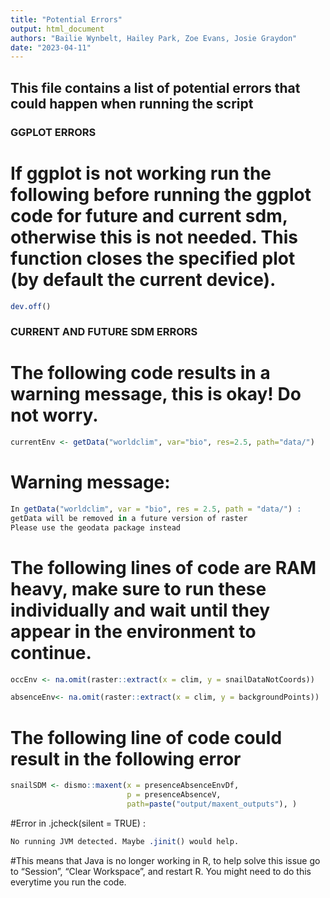 ```yaml
---
title: "Potential Errors"
output: html_document
authors: "Bailie Wynbelt, Hailey Park, Zoe Evans, Josie Graydon"
date: "2023-04-11"
---
```


## This file contains a list of potential errors that could happen when running the script

### GGPLOT ERRORS 

# If ggplot is not working run the following before running the ggplot code for future and current sdm, otherwise this is not needed. This function closes the specified plot (by default the current device).

```r
dev.off() 
```

### CURRENT AND FUTURE SDM ERRORS

# The following code results in a warning message, this is okay! Do not worry.

```r
currentEnv <- getData("worldclim", var="bio", res=2.5, path="data/") 
```

# Warning message:
```r
In getData("worldclim", var = "bio", res = 2.5, path = "data/") : 
getData will be removed in a future version of raster 
Please use the geodata package instead
```

# The following lines of code are RAM heavy, make sure to run these individually and wait until they appear in the environment to continue.

```r
occEnv <- na.omit(raster::extract(x = clim, y = snailDataNotCoords))

absenceEnv<- na.omit(raster::extract(x = clim, y = backgroundPoints))
```

# The following line of code could result in the following error
```r
snailSDM <- dismo::maxent(x = presenceAbsenceEnvDf, 
                          p = presenceAbsenceV, 
                          path=paste("output/maxent_outputs"), )
```

#Error in .jcheck(silent = TRUE) :
```r
No running JVM detected. Maybe .jinit() would help.
```

#This means that Java is no longer working in R, to help solve this issue go to "Session", "Clear Workspace", and restart R. You might need to do this everytime you run the code.

